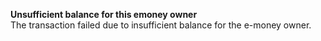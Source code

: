   
<Card title="001003" href="/development-resources/errors/codes/001003">  

 **Unsufficient balance for this emoney owner**  
 The transaction failed due to insufficient balance for the e-money owner.  

</Card>
